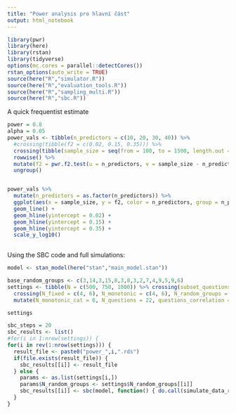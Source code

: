 ---
title: "Power analysis pro hlavní část"
output: html_notebook
---

```{r setup}
library(pwr)
library(here)
library(rstan)
library(tidyverse)
options(mc.cores = parallel::detectCores())
rstan_options(auto_write = TRUE)
source(here("R","simulator.R"))
source(here("R","evaluation_tools.R"))
source(here("R","sampling_multi.R"))
source(here("R","sbc.R"))

```

A quick frequentist estimate

```{r}
power = 0.8
alpha = 0.05
power_vals <- tibble(n_predictors = c(10, 20, 30, 40)) %>%
  #crossing(tibble(f2 = c(0.02, 0.15, 0.35))) %>%
  crossing(tibble(sample_size = seq(from = 100, to = 1500, length.out = 100) %>% round())) %>%
  rowwise() %>%
  mutate(f2 = pwr.f2.test(u = n_predictors, v = sample_size - n_predictors - 1, sig.level = alpha, power = power)$f2) %>%
  ungroup()


power_vals %>%
  mutate(n_predictors = as.factor(n_predictors)) %>%
  ggplot(aes(x = sample_size, y = f2, color = n_predictors, group = n_predictors )) +
  geom_line() +
  geom_hline(yintercept = 0.02) +
  geom_hline(yintercept = 0.15) +
  geom_hline(yintercept = 0.35) +
  scale_y_log10()
  
```

Using the SBC code and full simulations:

```{r}
model <- stan_model(here("stan","main_model.stan"))
```


```{r}
base_random_groups <- c(3,14,3,15,8,3,8,3,2,7,4,9,5,9,6)
settings <- tibble(N = c(500, 750, 1000)) %>% crossing(subset_questions =  c(11, 22)) %>% 
  crossing(N_fixed = c(4, 6), N_monotonic = c(4, 6), N_random_groups = list(base_random_groups, c(base_random_groups, 6, 6, 6, 5, 6, 8, 8, 6))) %>%
  mutate(N_monotonic_cat = 6, N_questions = 22, questions_correlation = TRUE, ncat= 7)

settings


```

```{r}
sbc_steps = 20
sbc_results <- list()
#for(i in 1:nrow(settings)) {
for(i in rev(1:nrow(settings))) {
  result_file <- paste0("power_",i,".rds")
  if(file.exists(result_file)) {
    sbc_results[[i]] <- result_file
  } else {
    params <- as.list(settings[i,])
    params$N_random_groups <- settings$N_random_groups[[i]]
    sbc_results[[i]] <- sbc(model, function() { do.call(simulate_data_reject, params)}, N_steps = sbc_steps, cores = 4, control = list(adapt_delta = 0.9))
  }
}
```

